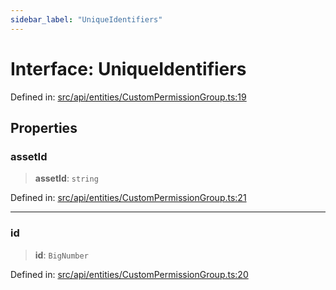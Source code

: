 ```yaml
---
sidebar_label: "UniqueIdentifiers"
---
```


# Interface: UniqueIdentifiers

Defined in: [src/api/entities/CustomPermissionGroup.ts:19](https://github.com/PolymeshAssociation/polymesh-sdk/blob/bee6a2fe7a8ce5db42a6982e793782182cde2153/src/api/entities/CustomPermissionGroup.ts#L19)

## Properties

### assetId

> **assetId**: `string`

Defined in: [src/api/entities/CustomPermissionGroup.ts:21](https://github.com/PolymeshAssociation/polymesh-sdk/blob/bee6a2fe7a8ce5db42a6982e793782182cde2153/src/api/entities/CustomPermissionGroup.ts#L21)

***

### id

> **id**: `BigNumber`

Defined in: [src/api/entities/CustomPermissionGroup.ts:20](https://github.com/PolymeshAssociation/polymesh-sdk/blob/bee6a2fe7a8ce5db42a6982e793782182cde2153/src/api/entities/CustomPermissionGroup.ts#L20)
